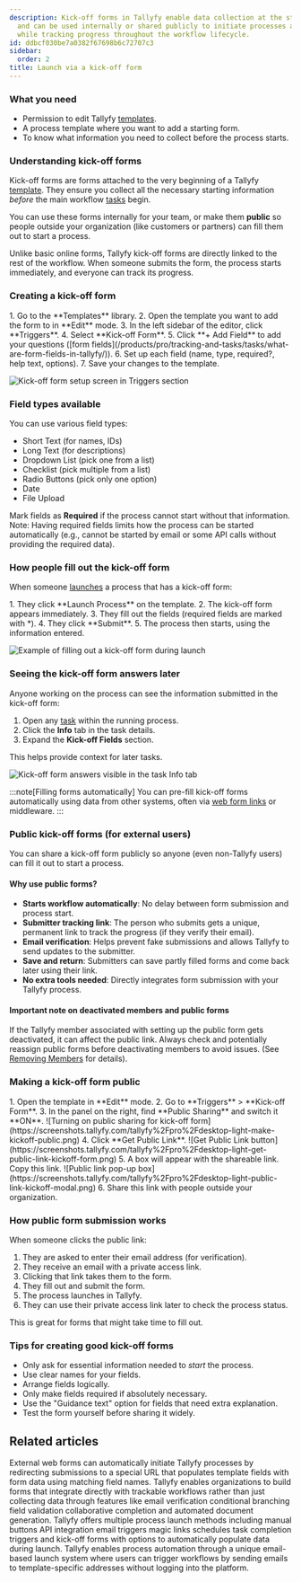 ```yaml
---
description: Kick-off forms in Tallyfy enable data collection at the start of workflows
  and can be used internally or shared publicly to initiate processes automatically
  while tracking progress throughout the workflow lifecycle.
id: ddbcf030be7a0382f67698b6c72707c3
sidebar:
  order: 2
title: Launch via a kick-off form
---
```



### What you need

- Permission to edit Tallyfy [templates](/products/pro/documenting/templates/).
- A process template where you want to add a starting form.
- To know what information you need to collect before the process starts.

### Understanding kick-off forms

Kick-off forms are forms attached to the very beginning of a Tallyfy [template](/products/pro/documenting/templates/). They ensure you collect all the necessary starting information *before* the main workflow [tasks](/products/pro/tracking-and-tasks/tasks/) begin.

You can use these forms internally for your team, or make them **public** so people outside your organization (like customers or partners) can fill them out to start a process.

Unlike basic online forms, Tallyfy kick-off forms are directly linked to the rest of the workflow. When someone submits the form, the process starts immediately, and everyone can track its progress.

### Creating a kick-off form

<Steps>
1. Go to the **Templates** library.
2. Open the template you want to add the form to in **Edit** mode.
3. In the left sidebar of the editor, click **Triggers**.
4. Select **Kick-off Form**.
5. Click **+ Add Field** to add your questions ([form fields](/products/pro/tracking-and-tasks/tasks/what-are-form-fields-in-tallyfy/)).
6. Set up each field (name, type, required?, help text, options).
7. Save your changes to the template.
</Steps>

![Kick-off form setup screen in Triggers section](https://screenshots.tallyfy.com/tallyfy%2Fpro%2Fdesktop-light-how-to-add-kickoff-forms.png)

### Field types available

You can use various field types:

*   Short Text (for names, IDs)
*   Long Text (for descriptions)
*   Dropdown List (pick one from a list)
*   Checklist (pick multiple from a list)
*   Radio Buttons (pick only one option)
*   Date
*   File Upload

Mark fields as **Required** if the process cannot start without that information. Note: Having required fields limits how the process can be started automatically (e.g., cannot be started by email or some API calls without providing the required data).

### How people fill out the kick-off form

When someone [launches](/products/pro/launching/) a process that has a kick-off form:

<Steps>
1. They click **Launch Process** on the template.
2. The kick-off form appears immediately.
3. They fill out the fields (required fields are marked with *).
4. They click **Submit**.
5. The process then starts, using the information entered.
</Steps>

![Example of filling out a kick-off form during launch](https://screenshots.tallyfy.com/tallyfy%2Fpro%2Fdesktop-light-launch-kickoff-form.png)

### Seeing the kick-off form answers later

Anyone working on the process can see the information submitted in the kick-off form:
<Steps>
1. Open any [task](/products/pro/tracking-and-tasks/tasks/) within the running process.
2. Click the **Info** tab in the task details.
3. Expand the **Kick-off Fields** section.
</Steps>

This helps provide context for later tasks.

![Kick-off form answers visible in the task Info tab](https://screenshots.tallyfy.com/tallyfy%2Fpro%2Fdesktop-light-show-kickoff-on-task.png)

:::note[Filling forms automatically]
You can pre-fill kick-off forms automatically using data from other systems, often via [web form links](/products/pro/launching/how-to-launch-a-tallyfy-process-from-a-webform/) or middleware.
:::

### Public kick-off forms (for external users)

You can share a kick-off form publicly so anyone (even non-Tallyfy users) can fill it out to start a process.

#### Why use public forms?
*   **Starts workflow automatically**: No delay between form submission and process start.
*   **Submitter tracking link**: The person who submits gets a unique, permanent link to track the progress (if they verify their email).
*   **Email verification**: Helps prevent fake submissions and allows Tallyfy to send updates to the submitter.
*   **Save and return**: Submitters can save partly filled forms and come back later using their link.
*   **No extra tools needed**: Directly integrates form submission with your Tallyfy process.

#### Important note on deactivated members and public forms
If the Tallyfy member associated with setting up the public form gets deactivated, it can affect the public link. Always check and potentially reassign public forms before deactivating members to avoid issues. (See [Removing Members](/products/pro/documenting/members/how-can-i-remove-a-member-from-my-tallyfy-organization/) for details).

### Making a kick-off form public

<Steps>
1. Open the template in **Edit** mode.
2. Go to **Triggers** > **Kick-off Form**.
3. In the panel on the right, find **Public Sharing** and switch it **ON**.
    ![Turning on public sharing for kick-off form](https://screenshots.tallyfy.com/tallyfy%2Fpro%2Fdesktop-light-make-kickoff-public.png)
4. Click **Get Public Link**.
    ![Get Public Link button](https://screenshots.tallyfy.com/tallyfy%2Fpro%2Fdesktop-light-get-public-link-kickoff-form.png)
5. A box will appear with the shareable link. Copy this link.
    ![Public link pop-up box](https://screenshots.tallyfy.com/tallyfy%2Fpro%2Fdesktop-light-public-link-kickoff-modal.png)
6. Share this link with people outside your organization.
</Steps>

### How public form submission works

When someone clicks the public link:
<Steps>
1. They are asked to enter their email address (for verification).
2. They receive an email with a private access link.
3. Clicking that link takes them to the form.
4. They fill out and submit the form.
5. The process launches in Tallyfy.
6. They can use their private access link later to check the process status.
</Steps>

This is great for forms that might take time to fill out.

### Tips for creating good kick-off forms

- Only ask for essential information needed to *start* the process.
- Use clear names for your fields.
- Arrange fields logically.
- Only make fields required if absolutely necessary.
- Use the "Guidance text" option for fields that need extra explanation.
- Test the form yourself before sharing it widely.


## Related articles
<CardGrid>
<LinkTitleCard header="<b>Launching > Launch a process from a web form</b>" href="/products/pro/launching/how-to-launch-a-tallyfy-process-from-a-webform/" > External web forms can automatically initiate Tallyfy processes by redirecting submissions to a special URL that populates template fields with form data using matching field names. </LinkTitleCard>
<LinkTitleCard header="<b>How To > Build effective forms</b>" href="/products/pro/tutorials/how-to/build-effective-forms/" > Tallyfy enables organizations to build forms that integrate directly with trackable workflows rather than just collecting data through features like email verification conditional branching field validation collaborative completion and automated document generation. </LinkTitleCard>
<LinkTitleCard header="<b>Launching > Triggers</b>" href="/products/pro/launching/triggers/" > Tallyfy offers multiple process launch methods including manual buttons API integration email triggers magic links schedules task completion triggers and kick-off forms with options to automatically populate data during launch. </LinkTitleCard>
<LinkTitleCard header="<b>Triggers > Launch via inbound email</b>" href="/products/pro/launching/triggers/via-email/" > Tallyfy enables process automation through a unique email-based launch system where users can trigger workflows by sending emails to template-specific addresses without logging into the platform. </LinkTitleCard>
</CardGrid>